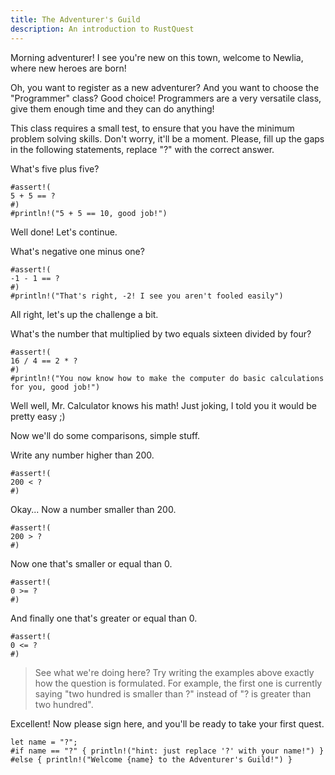 ```yaml
---
title: The Adventurer's Guild
description: An introduction to RustQuest
---
```


Morning adventurer! 
I see you're new on this town, welcome to Newlia, where new heroes are born!

Oh, you want to register as a new adventurer? And you want to choose the "Programmer" class?
Good choice! Programmers are a very versatile class, give them enough time and they can do anything!

This class requires a small test, to ensure that you have the minimum problem solving skills. Don't worry, it'll be a moment.
Please, fill up the gaps in the following statements, replace "?" with the correct answer.

What's five plus five?
```rust,editable
#assert!(
5 + 5 == ?
#)
#println!("5 + 5 == 10, good job!")
```
Well done! Let's continue.

What's negative one minus one?
```rust,editable
#assert!(
-1 - 1 == ?
#)
#println!("That's right, -2! I see you aren't fooled easily")
```
All right, let's up the challenge a bit.

What's the number that multiplied by two equals sixteen divided by four?
```rust,editable
#assert!(
16 / 4 == 2 * ?
#)
#println!("You now know how to make the computer do basic calculations for you, good job!")
```

Well well, Mr. Calculator knows his math! Just joking, I told you it would be pretty easy ;)

Now we'll do some comparisons, simple stuff.

Write any number higher than 200.
```rust,editable
#assert!(
200 < ?
#)
```

Okay... Now a number smaller than 200.
```rust,editable
#assert!(
200 > ?
#)
```

Now one that's smaller or equal than 0.
```rust,editable
#assert!(
0 >= ?
#)
```

And finally one that's greater or equal than 0.
```rust,editable
#assert!(
0 <= ?
#)
```

> See what we're doing here? 
> Try writing the examples above exactly how the question is formulated.
> For example, the first one is currently saying "two hundred is smaller than ?" instead of "? is greater than two hundred".

Excellent!
Now please sign here, and you'll be ready to take your first quest.
```rust,editable
let name = "?";
#if name == "?" { println!("hint: just replace '?' with your name!") }
#else { println!("Welcome {name} to the Adventurer's Guild!") }
```